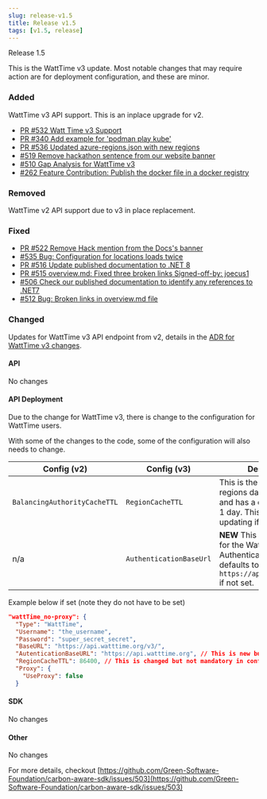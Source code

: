 ```yaml
---
slug: release-v1.5
title: Release v1.5
tags: [v1.5, release]
---
```


Release 1.5

This is the WattTime v3 update.  Most notable changes that may require action are for deployment configuration, and these are minor.

<!-- truncate -->

### Added 

WattTime v3 API support.  This is an inplace upgrade for v2.

- [PR #532 Watt Time v3 Support  ](https://github.com/Green-Software-Foundation/carbon-aware-sdk/pull/532)
- [PR #340 Add example for 'podman play kube' ](https://github.com/Green-Software-Foundation/carbon-aware-sdk/pull/340)
- [PR #536 Updated azure-regions.json with new regions ](https://github.com/Green-Software-Foundation/carbon-aware-sdk/pull/536)
- [#519 Remove hackathon sentence from our website banner ](https://github.com/Green-Software-Foundation/carbon-aware-sdk/issues/519)
- [#510 Gap Analysis for WattTime v3 ](https://github.com/Green-Software-Foundation/carbon-aware-sdk/issues/510)
- [#262 Feature Contribution: Publish the docker file in a docker registry ](https://github.com/Green-Software-Foundation/carbon-aware-sdk/issues/262)

### Removed

WattTime v2 API support due to v3 in place replacement.

### Fixed

- [PR #522 Remove Hack mention from the Docs's banner ](https://github.com/Green-Software-Foundation/carbon-aware-sdk/pull/522)
- [#535 Bug: Configuration for locations loads twice  ](https://github.com/Green-Software-Foundation/carbon-aware-sdk/issues/535)
- [PR #516 Update published documentation to .NET 8 ](https://github.com/Green-Software-Foundation/carbon-aware-sdk/pull/516)
- [PR #515 overview.md: Fixed three broken links Signed-off-by: joecus1 ](https://github.com/Green-Software-Foundation/carbon-aware-sdk/pull/515)
- [#506 Check our published documentation to identify any references to .NET7 ](https://github.com/Green-Software-Foundation/carbon-aware-sdk/issues/506)
- [#512 Bug: Broken links in overview.md file ](https://github.com/Green-Software-Foundation/carbon-aware-sdk/issues/512)

### Changed

Updates for WattTime v3 API endpoint from v2, details in the [ADR for WattTime v3 changes](./casdk-docs/docs/architecture//decisions/0016-watt-time-v3.md).

#### API

No changes

#### API Deployment

Due to the change for WattTime v3, there is change to the configuration for WattTime users.

With some of the changes to the code, some of the configuration will also needs to change.

| Config (v2)                   | Config (v3)                 | Description                  |
|------------------------------------|----------------------------------|------------------------------|
| `BalancingAuthorityCacheTTL`                                 | `RegionCacheTTL`                                 | This is the cache for regions data in seconds, and has a default value of 1 day.  This only needs updating if you set it |
| n/a                        | `AuthenticationBaseUrl`                                | **NEW** This is the base URL for the WattTime Authentication API and defaults to `https://api.watttime.org/` if not set. |

Example below if set (note they do not have to be set)
```json
"wattTime_no-proxy": {
  "Type": "WattTime",
  "Username": "the_username",
  "Password": "super_secret_secret",
  "BaseURL": "https://api.watttime.org/v3/",
  "AutenticationBaseURL": "https://api.watttime.org", // This is new but not mandatory in config
  "RegionCacheTTL": 86400, // This is changed but not mandatory in config
  "Proxy": {
    "UseProxy": false
  }
```

#### SDK 

No changes


#### Other

No changes


For more details, checkout [https://github.com/Green-Software-Foundation/carbon-aware-sdk/issues/503](https://github.com/Green-Software-Foundation/carbon-aware-sdk/issues/503) 